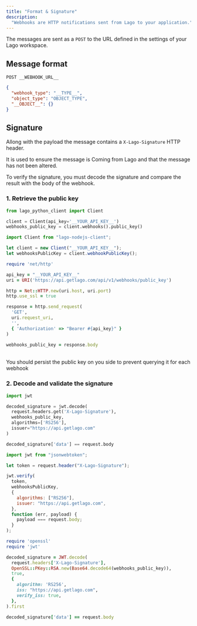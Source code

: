 ```yaml
---
title: "Format & Signature"
description:
  "Webhooks are HTTP notifications sent from Lago to your application."
---
```


The messages are sent as a `POST` to the URL defined in the settings of your
Lago workspace.

## Message format[](#message-format "Direct link to heading")

`POST __WEBHOOK_URL__`

```json
{
  "webhook_type": "__TYPE__",
  "object_type": "OBJECT_TYPE",
  "__OBJECT__": {}
}
```

## Signature[](#signature "Direct link to heading")

Allong with the payload the message contains a `X-Lago-Signature` HTTP header.

It is used to ensure the message is Coming from Lago and that the message has
not been altered.

To verify the signature, you must decode the signature and compare the result
with the body of the webhook.

### 1\. Retrieve the public key[](#1-retrieve-the-public-key "Direct link to heading")

<CodeGroup>

```py Python
from lago_python_client import Client

client = Client(api_key='__YOUR_API_KEY__')
webhooks_public_key = client.webhooks().public_key()
```

```js Node.js
import Client from "lago-nodejs-client";

let client = new Client("__YOUR_API_KEY__");
let webhooksPublicKey = client.webhookPublicKey();
```

```ruby Ruby
require 'net/http'

api_key = "__YOUR_API_KEY__"
uri = URI('https://api.getlago.com/api/v1/webhooks/public_key')

http = Net::HTTP.new(uri.host, uri.port)
http.use_ssl = true

response = http.send_request(
  'GET',
  uri.request_uri,
  '',
  { 'Authorization' => "Bearer #{api_key}" }
)

webhooks_public_key = response.body
```

</CodeGroup>
<br />
<Tip>
  You should persist the public key on you side to prevent querying it for each
  webhook
</Tip>

### 2\. Decode and validate the signature[](#2-decode-and-validate-the-signature "Direct link to heading")

<CodeGroup>

```py Python
import jwt

decoded_signature = jwt.decode(
  request.headers.get('X-Lago-Signature'),
  webhooks_public_key,
  algorithms=['RS256'],
  issuer="https://api.getlago.com"
)

decoded_signature['data'] == request.body
```

```js Node.js
import jwt from "jsonwebtoken";

let token = request.header("X-Lago-Signature");

jwt.verify(
  token,
  webhooksPublicKey,
  {
    algorithms: ["RS256"],
    issuer: "https://api.getlago.com",
  },
  function (err, payload) {
    payload === request.body;
  }
);
```

```ruby Ruby
require 'openssl'
require 'jwt'

decoded_signature = JWT.decode(
  request.headers['X-Lago-Signature'],
  OpenSSL::PKey::RSA.new(Base64.decode64(webhooks_public_key)),
  true,
  {
    algorithm: 'RS256',
    iss: "https://api.getlago.com",
    verify_iss: true,
  },
).first

decoded_signature['data'] == request.body
```

</CodeGroup>
